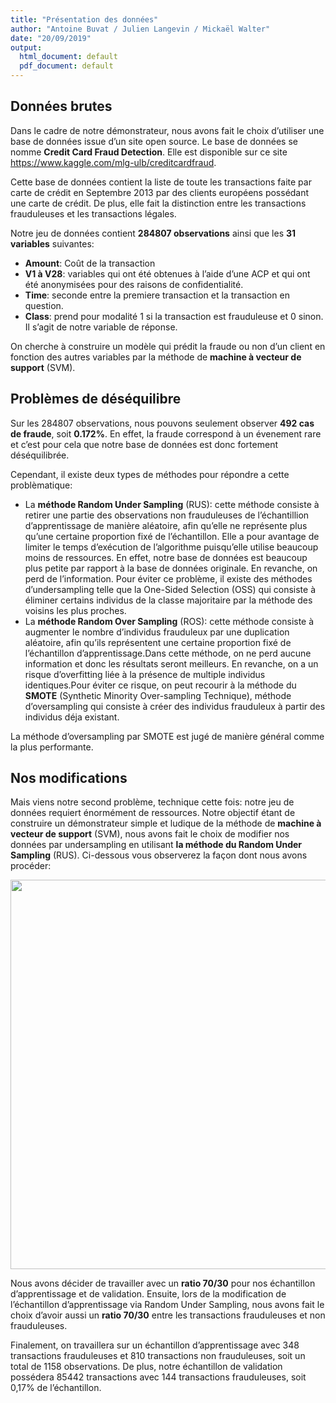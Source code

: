 ```yaml
---
title: "Présentation des données"
author: "Antoine Buvat / Julien Langevin / Mickaël Walter"
date: "20/09/2019"
output:
  html_document: default
  pdf_document: default
---
```

## Données brutes

Dans le cadre de notre démonstrateur, nous avons fait le choix d'utiliser une base de données issue d'un site open source. Le base de données se nomme __Credit Card Fraud Detection__. Elle est disponible sur ce site <https://www.kaggle.com/mlg-ulb/creditcardfraud>.  

Cette base de données contient la liste de toute les transactions faite par carte de crédit en Septembre 2013 par des clients européens possédant une carte de crédit. De plus, elle fait la distinction entre les transactions frauduleuses et les transactions légales.  

Notre jeu de données contient __284807 observations__ ainsi que les __31 variables__ suivantes:

- __Amount__: Coût de la transaction     
- __V1 à V28__: variables qui ont été obtenues à l'aide d'une ACP et qui ont été anonymisées pour des raisons de confidentialité.      
- __Time__: seconde entre la premiere transaction et la transaction en question.    
- __Class__: prend pour modalité 1 si la transaction est frauduleuse et 0 sinon. Il s'agit de notre variable de réponse.  

On cherche à construire un modèle qui prédit la fraude ou non d'un client en fonction des autres variables par la méthode de __machine à vecteur de support__ (SVM).

## Problèmes de déséquilibre

Sur les 284807 observations, nous pouvons seulement observer __492 cas de fraude__, soit __0.172%__. En effet, la fraude correspond à un évenement rare et c'est pour cela que notre base de données est donc fortement déséquilibrée.

Cependant, il existe deux types de méthodes pour répondre a cette problèmatique: 

- La __méthode Random Under Sampling__ (RUS): cette méthode consiste à retirer une partie des observations non frauduleuses de l'échantillion d'apprentissage de manière aléatoire, afin qu'elle ne représente plus qu'une certaine proportion fixé de l'échantillon. Elle a pour avantage de limiter le temps d'exécution de l'algorithme puisqu'elle utilise beaucoup moins de ressources. En effet, notre base  de données est beaucoup plus petite par rapport à la base de données originale. En revanche, on perd de l'information. Pour éviter ce problème, il existe des méthodes d'undersampling telle que la One-Sided Selection (OSS) qui consiste à éliminer certains individus de la classe majoritaire par la méthode des voisins les plus proches.  
- La __méthode Random Over Sampling__ (ROS): cette méthode consiste à augmenter le nombre d'individus frauduleux par une duplication aléatoire, afin qu'ils représentent une certaine proportion fixé de l'échantillon d'apprentissage.Dans cette méthode, on ne perd aucune information et donc les résultats seront meilleurs. En revanche, on a un risque d'overfitting liée à la présence de multiple individus identiques.Pour éviter ce risque, on peut recourir à la méthode du __SMOTE__ (Synthetic Minority Over-sampling Technique), méthode d'oversampling qui consiste à créer des individus frauduleux à partir des individus déja existant.  

La méthode d'oversampling par SMOTE est jugé de manière général comme la plus performante.

## Nos modifications 

Mais viens notre second problème, technique cette fois: notre jeu de données requiert énormément de ressources. Notre objectif étant de construire un démonstrateur simple et ludique de la méthode de __machine à vecteur de support__ (SVM), nous avons fait le choix de modifier nos données par undersampling en utilisant __la méthode du Random Under Sampling__ (RUS). Ci-dessous vous observerez la façon dont nous avons procéder: 

<center><img src="www/explication_bdd.PNG" style="position: relative; width: 568px; height: 623px"  /></center>

Nous avons décider de travailler avec un __ratio 70/30__ pour nos échantillon d'apprentissage et de validation. Ensuite, lors de la modification de l'échantillon d'apprentissage via Random Under Sampling, nous avons fait le choix d'avoir aussi un __ratio 70/30__ entre les transactions frauduleuses et non frauduleuses. 

Finalement, on travaillera sur un échantillon d'apprentissage avec 348 transactions frauduleuses et  810 transactions non frauduleuses, soit un total de 1158 observations. De plus, notre échantillon de validation possédera 85442 transactions avec 144 transactions frauduleuses, soit 0,17% de l'échantillon. 





